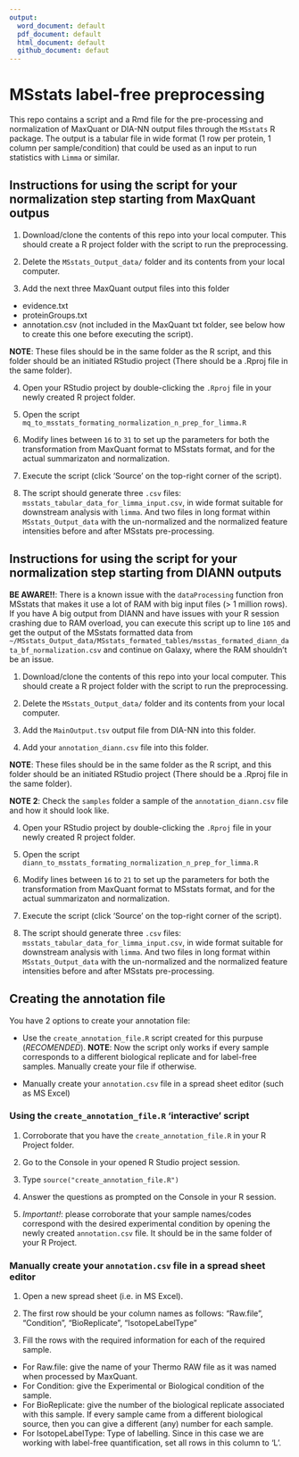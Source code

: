 ```yaml
---
output:
  word_document: default
  pdf_document: default
  html_document: default
  github_document: defaut
---
```

# MSstats label-free preprocessing

This repo contains a script and a Rmd file for the pre-processing and normalization of MaxQuant or DIA-NN output files through the `MSstats` R package. The output is a tabular file in wide format (1 row per protein, 1 column per sample/condition) that could be used as an input to run statistics with `Limma` or similar. 

## Instructions for using the script for your normalization step starting from MaxQuant outpus

1. Download/clone the contents of this repo into your local computer. This should create a R project folder with the script to run the preprocessing. 

2. Delete the `MSstats_Output_data/` folder and its contents from your local computer.

3. Add the next three MaxQuant output files into this folder 

- evidence.txt
- proteinGroups.txt
- annotation.csv (not included in the MaxQuant txt folder, see below how to create this one before executing the script).

**NOTE**: These files should be in the same folder as the R script, and this folder should be an initiated RStudio project (There should be a .Rproj file in the same folder). 

4. Open your RStudio project by double-clicking the `.Rproj` file in your newly created R project folder. 

5. Open the script `mq_to_msstats_formating_normalization_n_prep_for_limma.R`

6. Modify lines between `16` to `31` to set up the parameters for both the transformation from MaxQuant format to MSstats format, and for the actual summarizaton and normalization.

7. Execute the script (click 'Source' on the top-right corner of the script).

8. The script should generate three `.csv` files: `msstats_tabular_data_for_limma_input.csv`, in wide format suitable for downstream analysis with `limma`. And two files in long format within `MSstats_Output_data` with the un-normalized and the normalized feature intensities before and after MSstats pre-processing.

## Instructions for using the script for your normalization step starting from DIANN outputs  

__BE AWARE!!__: There is a known issue with the `dataProcessing` function fron MSstats that makes it use a lot of RAM with big input files (> 1 million rows). If you have A big output from DIANN and have issues with your R session crashing due to RAM overload, you can execute this script up to line `105` and get the output of the MSstats formatted data from  `~/MSstats_Output_data/MSstats_formated_tables/msstas_formated_diann_data_bf_normalization.csv` and continue on Galaxy, where the RAM shouldn't be an issue.

1. Download/clone the contents of this repo into your local computer. This should create a R project folder with the script to run the preprocessing. 

2. Delete the `MSstats_Output_data/` folder and its contents from your local computer.

3. Add the `MainOutput.tsv` output file from DIA-NN into this folder.

4. Add your `annotation_diann.csv` file into this folder.

**NOTE**: These files should be in the same folder as the R script, and this folder should be an initiated RStudio project (There should be a .Rproj file in the same folder). 

**NOTE 2**: Check the `samples` folder a sample of the `annotation_diann.csv` file and how it should look like.

4. Open your RStudio project by double-clicking the `.Rproj` file in your newly created R project folder. 

5. Open the script `diann_to_msstats_formating_normalization_n_prep_for_limma.R`

6. Modify lines between `16` to `21` to set up the parameters for both the transformation from MaxQuant format to MSstats format, and for the actual summarizaton and normalization.

7. Execute the script (click 'Source' on the top-right corner of the script).

8. The script should generate three `.csv` files: `msstats_tabular_data_for_limma_input.csv`, in wide format suitable for downstream analysis with `limma`. And two files in long format within `MSstats_Output_data` with the un-normalized and the normalized feature intensities before and after MSstats pre-processing.

## Creating the annotation file   

You have 2 options to create your annotation file:   

- Use the `create_annotation_file.R` script created for this purpuse (*RECOMENDED*). **NOTE**: Now the script only works if every sample corresponds to a different biological replicate and for label-free samples. Manually create your file if otherwise. 

- Manually create your `annotation.csv` file in a spread sheet editor (such as MS Excel)  


### Using the `create_annotation_file.R` 'interactive' script   

1. Corroborate that you have the `create_annotation_file.R` in your R Project folder.  

2. Go to the Console in your opened R Studio project session.  

3. Type `source("create_annotation_file.R")`

4. Answer the questions as prompted on the Console in your R session.  

5. *Important!*: please corroborate that your sample names/codes correspond with the desired experimental condition by opening the newly created `annotation.csv` file. It should be in the same folder of your R Project.  

### Manually create your `annotation.csv` file in a spread sheet editor  

1. Open a new spread sheet (i.e. in MS Excel).

2. The first row should be your column names as follows: "Raw.file", "Condition", "BioReplicate", "IsotopeLabelType"

3. Fill the rows with the required information for each of the required sample.  
  + For Raw.file: give the name of your Thermo RAW file as it was named when processed by MaxQuant.
  + For Condition: give the Experimental or Biological condition of the sample.
  + For BioReplicate: give the number of the biological replicate associated with this sample. If every sample came from a different biological source, then you can give a different (any) number for each sample.  
  + For IsotopeLabelType: Type of labelling. Since in this case we are working with label-free quantification, set all rows in this column to 'L'.
